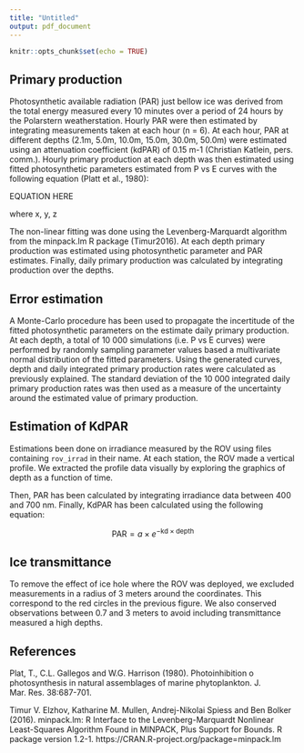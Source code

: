 ```yaml
---
title: "Untitled"
output: pdf_document
---
```


```r
knitr::opts_chunk$set(echo = TRUE)
```

## Primary production

Photosynthetic available radiation (PAR) just bellow ice was derived from the total energy measured every 10 minutes over a period of 24 hours by the Polarstern weatherstation. Hourly PAR were then estimated by integrating measurements taken at each hour (n = 6). At each hour, PAR at different depths (2.1m, 5.0m, 10.0m, 15.0m, 30.0m, 50.0m) were estimated using an attenuation coefficient (kdPAR) of 0.15 m-1 (Christian Katlein, pers. comm.). Hourly primary production at each depth was then estimated using fitted photosynthetic parameters estimated from P vs E curves with the following equation (Platt et al., 1980):

EQUATION HERE

where x, y, z

The non-linear fitting was done using the Levenberg-Marquardt algorithm from the minpack.lm R package (Timur2016). At each depth primary production was estimated using photosynthetic parameter and PAR estimates. Finally, daily primary production was calculated by integrating production over the depths.

## Error estimation

A Monte-Carlo procedure has been used to propagate the incertitude of the fitted photosynthetic parameters on the estimate daily primary production. At each depth, a total of 10 000 simulations (i.e. P vs E curves) were performed by randomly sampling parameter values based a multivariate normal distribution of the fitted parameters. Using the generated curves, depth and daily integrated primary production rates were calculated as previously explained. The standard deviation of the 10 000 integrated daily primary production rates was then used as a measure of the uncertainty around the estimated value of primary production.


## Estimation of KdPAR

Estimations been done on irradiance measured by the ROV using files containing `rov_irrad` in their name. At each station, the ROV made a vertical profile. We extracted the profile data visually by exploring the graphics of depth as a function of time.

\begin{center}
\includegraphics{../graphs/rov_vs_depth.pdf}
\end{center}

Then, PAR has been calculated by integrating irradiance data between 400 and 700 nm. Finally, KdPAR has been calculated using the following equation:

$$
\text{PAR} = a \times e^{-\text{kd} \times \text{depth}}
$$

\begin{center}
\includegraphics{../graphs/kd.pdf}
\end{center}

## Ice transmittance

\begin{center}
\includegraphics{../graphs/irradiance_map.pdf}
\end{center}

To remove the effect of ice hole where the ROV was deployed, we excluded measurements in a radius of 3 meters around the coordinates. This correspond to the red circles in the previous figure. We also conserved observations between 0.7 and 3 meters to avoid including transmittance measured a high depths.

## References

Plat, T., C.L. Gallegos and W.G. Harrison (1980). Photoinhibition o photosynthesis in natural assemblages of marine phytoplankton. J. Mar. Res. 38:687-701.

Timur V. Elzhov, Katharine M. Mullen, Andrej-Nikolai Spiess and Ben Bolker (2016). minpack.lm: R Interface to the Levenberg-Marquardt Nonlinear Least-Squares Algorithm Found in MINPACK, Plus Support for Bounds. R package version 1.2-1. https://CRAN.R-project.org/package=minpack.lm
